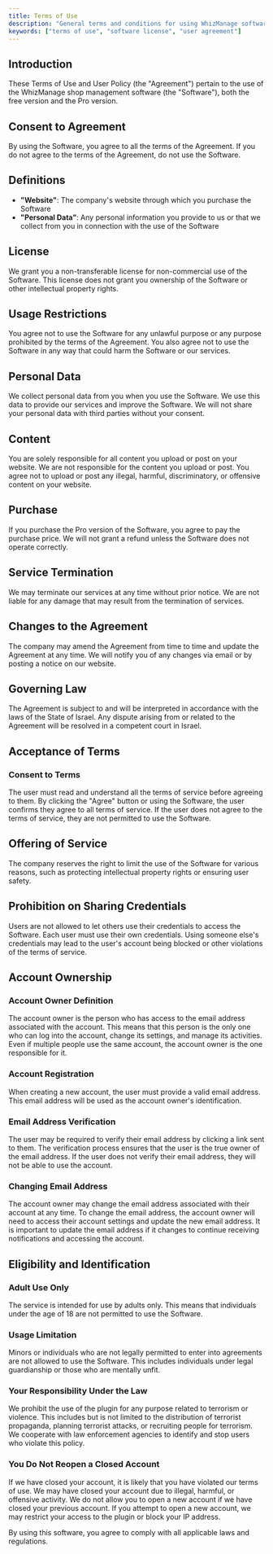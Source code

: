 ```yaml
---
title: Terms of Use
description: "General terms and conditions for using WhizManage software"
keywords: ["terms of use", "software license", "user agreement"]
---
```


## Introduction

These Terms of Use and User Policy (the "Agreement") pertain to the use of the WhizManage shop management software (the "Software"), both the free version and the Pro version.

## Consent to Agreement

By using the Software, you agree to all the terms of the Agreement. If you do not agree to the terms of the Agreement, do not use the Software.

## Definitions

- **"Website"**: The company's website through which you purchase the Software
- **"Personal Data"**: Any personal information you provide to us or that we collect from you in connection with the use of the Software

## License

We grant you a non-transferable license for non-commercial use of the Software. This license does not grant you ownership of the Software or other intellectual property rights.

## Usage Restrictions

You agree not to use the Software for any unlawful purpose or any purpose prohibited by the terms of the Agreement. You also agree not to use the Software in any way that could harm the Software or our services.

## Personal Data

We collect personal data from you when you use the Software. We use this data to provide our services and improve the Software. We will not share your personal data with third parties without your consent.

## Content

You are solely responsible for all content you upload or post on your website. We are not responsible for the content you upload or post. You agree not to upload or post any illegal, harmful, discriminatory, or offensive content on your website.

## Purchase

If you purchase the Pro version of the Software, you agree to pay the purchase price. We will not grant a refund unless the Software does not operate correctly.

## Service Termination

We may terminate our services at any time without prior notice. We are not liable for any damage that may result from the termination of services.

## Changes to the Agreement

The company may amend the Agreement from time to time and update the Agreement at any time. We will notify you of any changes via email or by posting a notice on our website.

## Governing Law

The Agreement is subject to and will be interpreted in accordance with the laws of the State of Israel. Any dispute arising from or related to the Agreement will be resolved in a competent court in Israel.

## Acceptance of Terms

### Consent to Terms

The user must read and understand all the terms of service before agreeing to them. By clicking the "Agree" button or using the Software, the user confirms they agree to all terms of service. If the user does not agree to the terms of service, they are not permitted to use the Software.

## Offering of Service

The company reserves the right to limit the use of the Software for various reasons, such as protecting intellectual property rights or ensuring user safety.

## Prohibition on Sharing Credentials

Users are not allowed to let others use their credentials to access the Software. Each user must use their own credentials. Using someone else's credentials may lead to the user's account being blocked or other violations of the terms of service.

## Account Ownership

### Account Owner Definition

The account owner is the person who has access to the email address associated with the account. This means that this person is the only one who can log into the account, change its settings, and manage its activities. Even if multiple people use the same account, the account owner is the one responsible for it.

### Account Registration

When creating a new account, the user must provide a valid email address. This email address will be used as the account owner's identification.

### Email Address Verification

The user may be required to verify their email address by clicking a link sent to them. The verification process ensures that the user is the true owner of the email address. If the user does not verify their email address, they will not be able to use the account.

### Changing Email Address

The account owner may change the email address associated with their account at any time. To change the email address, the account owner will need to access their account settings and update the new email address. It is important to update the email address if it changes to continue receiving notifications and accessing the account.

## Eligibility and Identification

### Adult Use Only

The service is intended for use by adults only. This means that individuals under the age of 18 are not permitted to use the Software.

### Usage Limitation

Minors or individuals who are not legally permitted to enter into agreements are not allowed to use the Software. This includes individuals under legal guardianship or those who are mentally unfit.

### Your Responsibility Under the Law

We prohibit the use of the plugin for any purpose related to terrorism or violence. This includes but is not limited to the distribution of terrorist propaganda, planning terrorist attacks, or recruiting people for terrorism. We cooperate with law enforcement agencies to identify and stop users who violate this policy.

### You Do Not Reopen a Closed Account

If we have closed your account, it is likely that you have violated our terms of use. We may have closed your account due to illegal, harmful, or offensive activity. We do not allow you to open a new account if we have closed your previous account. If you attempt to open a new account, we may restrict your access to the plugin or block your IP address.

<Note title="Important" type="warning">
By using this software, you agree to comply with all applicable laws and regulations.
</Note>